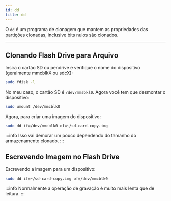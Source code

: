 ```yaml
---
id: dd
title: dd
---
```


O `dd` é um programa de clonagem que mantem as propriedades das partições
clonadas, inclusive bits nulos são clonados.

---

## Clonando Flash Drive para Arquivo

Insira o cartão SD ou pendrive e verifique o nome do dispositivo (geralmente
mmcblkX ou sdcX):

```bash
sudo fdisk -l
```

No meu caso, o cartão SD é `/dev/mmsbkl0`. Agora você tem que desmontar o
dispositivo:

```bash
sudo umount /dev/mmcblk0
```

Agora, para criar uma imagem do dispositivo:

```bash
sudo dd if=/dev/mmcblk0 of=~/sd-card-copy.img
```

:::info
Isso vai demorar um pouco dependendo do tamanho do armazenamento clonado.
:::

## Escrevendo Imagem no Flash Drive

Escrevendo a imagem para um dispositivo:

```bash
sudo dd if=~/sd-card-copy.img of=/dev/mmcblk0
```

:::info
Normalmente a operação de gravação é muito mais lenta que de leitura.
:::
